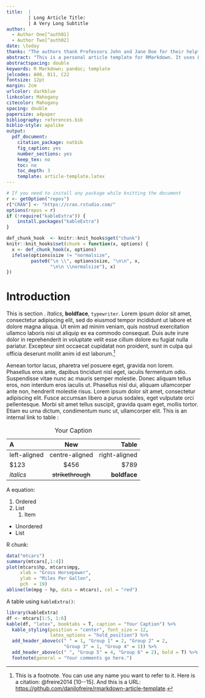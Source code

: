 ```yaml
---
title:  |
        | Long Article Title:
        | A Very Long Subtitle
author: 
  - Author One[^auth01]
  - Author Two[^auth02]
date: \today
thanks: "The authors thank Professors John and Jane Doe for their helpful comments."
abstract: "This is a personal article template for RMarkdown. It uses Linux Libertine and Inconsolata fonts, British English, double-spaced text and numbered sections. The colours are personalised too: URLs are in dark blue, internal links are in mahogany and the table of contents is in black. The template also has pre-formatted entries for the abstract, keywords and JEL classification codes. You need to install `R` (and the `rmarkdown` package), `pandoc` and a `TeX` system to compile the pdf. In case you don't want to download large `TeX` binaries, I recommend you to install the great `TinyTeX R` package. A quick note: if you want to use colons in the abstract or the `thanks` entry, please don't forget to put the whole text in quotes. Otherwise, YAML might not parse it correctly. I hope you find this template useful and feel free to send me a message if you have any suggestions."
abstractspacing: double
keywords: R Markdown; pandoc; template
jelcodes: A00, B11, C22
fontsize: 12pt
margin: 2cm
urlcolor: darkblue
linkcolor: Mahogany
citecolor: Mahogany
spacing: double
papersize: a4paper
bibliography: references.bib
biblio-style: apalike
output:
  pdf_document:
    citation_package: natbib
    fig_caption: yes
    number_sections: yes
    keep_tex: no
    toc: no
    toc_depth: 3
    template: article-template.latex
---
```


```r
# If you need to install any package while knitting the document
r <- getOption("repos")
r["CRAN"] <- "https://cran.rstudio.com/"
options(repos = r)
if (!require("kableExtra")) {
    install.packages("kableExtra")
}

def_chunk_hook  <- knitr::knit_hooks$get("chunk")
knitr::knit_hooks$set(chunk = function(x, options) {
  x <- def_chunk_hook(x, options)
  ifelse(options$size != "normalsize",
         paste0("\n \\", options$size, "\n\n", x,
                "\n\n \\normalsize"), x)
})
```

[^auth01]: You can add author information using footnotes. 

[^auth02]: PhD Candidate, Department of X, University of Z, [`name@email.com`](mailto:name@email.com).

\newpage

# Introduction\label{sec:intro}

This is section \ref{sec:intro}. *Italics*, **boldface**, `typewriter`. Lorem ipsum dolor sit amet, consectetur adipiscing elit, sed do eiusmod tempor incididunt ut labore et dolore magna aliqua. Ut enim ad minim veniam, quis nostrud exercitation ullamco laboris nisi ut aliquip ex ea commodo consequat. Duis aute irure dolor in reprehenderit in voluptate velit esse cillum dolore eu fugiat nulla pariatur. Excepteur sint occaecat cupidatat non proident, sunt in culpa qui officia deserunt mollit anim id est laborum.[^fn-citation]

[^fn-citation]: This is a footnote. You can use any name you want to refer to it. Here is a citation: @freire2014 [10--15]. And this is a URL:  <https://github.com/danilofreire/rmarkdown-article-template>.

Aenean tortor lacus, pharetra vel posuere eget, gravida non lorem. Phasellus eros ante, dapibus tincidunt nisl eget, iaculis fermentum odio. Suspendisse vitae nunc ac mauris semper molestie. Donec aliquam tellus eros, non interdum eros iaculis ut. Phasellus nisl dui, aliquam ullamcorper ante non, hendrerit molestie risus. Lorem ipsum dolor sit amet, consectetur adipiscing elit. Fusce accumsan libero a purus sodales, eget vulputate orci pellentesque. Morbi sit amet tellus suscipit, gravida quam eget, mollis tortor. Etiam eu urna dictum, condimentum nunc ut, ullamcorper elit. This is an internal link to table \ref{tab:tab1}:

| A            | New              | Table          |
|:-------------|:----------------:|---------------:|
|left-aligned  |centre-aligned    |right-aligned   |
|$123          |$456              |$789            |
|*italics*     |~~strikethrough~~ |**boldface**    |

Table: Your Caption\label{tab:tab1}

A \LaTeX \hspace{.01cm} equation: 

\begin{equation}
Y = \beta_{0} + \beta_{1} X + \epsilon
\end{equation}

1. Ordered
2. List
    1. Item

* Unordered
* List

\newpage

R chunk: 

\singlespacing
```r
data("mtcars")
summary(mtcars[,1:4])
plot(mtcars$hp, mtcars$mpg,
     xlab = "Gross Horsepower",
     ylab = "Miles Per Gallon",
     pch  = 19)
abline(lm(mpg ~ hp, data = mtcars), col = "red")
```

\newpage

A table using `kableExtra()`:

```r
library(kableExtra)
df <- mtcars[1:5, 1:6]
kable(df, "latex", booktabs = T, caption = "Your Caption") %>%
  kable_styling(position = "center", font_size = 12,
                latex_options = "hold_position") %>%
  add_header_above(c(" " = 1, "Group 1" = 2, "Group 2" = 2,
                     "Group 3" = 1, "Group 4" = 1)) %>%
  add_header_above(c(" ", "Group 5" = 4, "Group 6" = 2), bold = T) %>%
  footnote(general = "Your comments go here.")
```

\newpage
\setlength{\parindent}{0cm}
\setlength{\parskip}{5pt}
